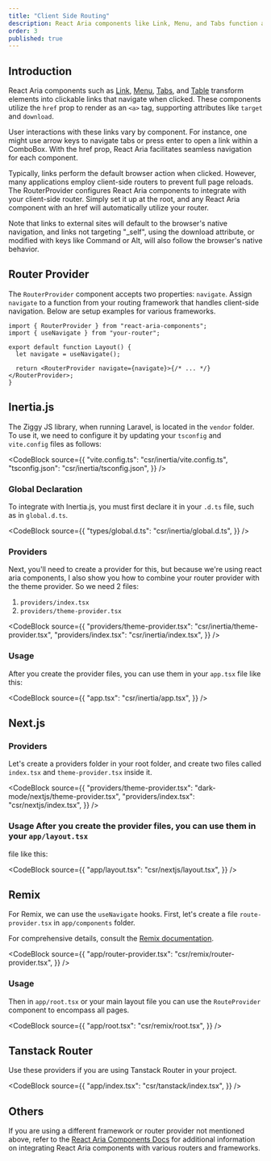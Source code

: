 ```yaml
---
title: "Client Side Routing"
description: React Aria components like Link, Menu, and Tabs function as navigational links with `href`, supporting attributes like target and download.
order: 3
published: true
---
```


## Introduction

React Aria components such as [Link](/docs/components/navigation/link), [Menu](/docs/components/collections/menu), [Tabs](/docs/components/navigation/tabs), and [Table](/docs/components/collections/table) transform elements into clickable links that navigate when clicked. These components utilize the `href` prop to render as an `<a>` tag, supporting attributes like `target` and `download`.

User interactions with these links vary by component. For instance, one might use arrow keys to navigate tabs or press enter to open a link within a ComboBox. With the href prop, React Aria facilitates seamless navigation for each component.

Typically, links perform the default browser action when clicked. However, many applications employ client-side routers to prevent full page reloads. The RouterProvider configures React Aria components to integrate with your client-side router. Simply set it up at the root, and any React Aria component with an href will automatically utilize your router.

Note that links to external sites will default to the browser's native navigation, and links not targeting "\_self", using the download attribute, or modified with keys like Command or Alt, will also follow the browser's native behavior.

## Router Provider

The `RouterProvider` component accepts two properties: `navigate`. Assign `navigate` to a function from your routing framework that handles client-side navigation. Below are setup examples for various frameworks.

```tsx
import { RouterProvider } from "react-aria-components";
import { useNavigate } from "your-router";

export default function Layout() {
  let navigate = useNavigate();

  return <RouterProvider navigate={navigate}>{/* ... */}</RouterProvider>;
}
```

## Inertia.js

The Ziggy JS library, when running Laravel, is located in the `vendor` folder. To use it, we need to configure it by updating your `tsconfig` and `vite.config` files as follows:

<CodeBlock
  source={{
    "vite.config.ts": "csr/inertia/vite.config.ts",
    "tsconfig.json": "csr/inertia/tsconfig.json",
  }}
/>

### Global Declaration

To integrate with Inertia.js, you must first declare it in your `.d.ts` file, such as in `global.d.ts`.

<CodeBlock
  source={{
    "types/global.d.ts": "csr/inertia/global.d.ts",
  }}
/>

### Providers

Next, you'll need to create a provider for this, but because we're using react aria components, I also show you how to combine your router provider with the theme provider. So we need 2 files:

1. `providers/index.tsx`
2. `providers/theme-provider.tsx`

<CodeBlock
  source={{
    "providers/theme-provider.tsx": "csr/inertia/theme-provider.tsx",
    "providers/index.tsx": "csr/inertia/index.tsx",
  }}
/>

### Usage

After you create the provider files, you can use them in your `app.tsx` file like this:

<CodeBlock
  source={{
    "app.tsx": "csr/inertia/app.tsx",
  }}
/>

## Next.js

### Providers

Let's create a providers folder in your root folder, and create two files called `index.tsx` and `theme-provider.tsx` inside it.

<CodeBlock
  source={{
    "providers/theme-provider.tsx": "dark-mode/nextjs/theme-provider.tsx",
    "providers/index.tsx": "csr/nextjs/index.tsx",
  }}
/>
### Usage After you create the provider files, you can use them in your `app/layout.tsx`
file like this:

<CodeBlock
  source={{
    "app/layout.tsx": "csr/nextjs/layout.tsx",
  }}
/>

## Remix

For Remix, we can use the `useNavigate` hooks. First, let's create a file `route-provider.tsx` in `app/components` folder.

For comprehensive details, consult the [Remix documentation](https://remix.run/docs/en/main/file-conventions/root).

<CodeBlock
  source={{
    "app/router-provider.tsx": "csr/remix/router-provider.tsx",
  }}
/>

### Usage

Then in `app/root.tsx` or your main layout file you can use the `RouteProvider` component to encompass all pages.

<CodeBlock
  source={{
    "app/root.tsx": "csr/remix/root.tsx",
  }}
/>

## Tanstack Router

Use these providers if you are using Tanstack Router in your project.

<CodeBlock
  source={{
    "app/index.tsx": "csr/tanstack/index.tsx",
  }}
/>

## Others

If you are using a different framework or router provider not mentioned above, refer to the [React Aria Components Docs](https://react-spectrum.adobe.com/react-aria/routing.html) for additional information on integrating React Aria components with various routers and frameworks.
